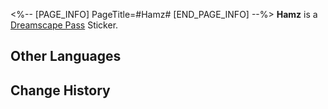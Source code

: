 <%-- [PAGE_INFO]
PageTitle=#Hamz#
[END_PAGE_INFO] --%>
{{Stub|Location information}}
{{Item Infobox
|id          = 223708
|image       = Dreamscape Pass Sticker Hamz.png
|type        = Dreamscape Pass Sticker
|type2       = Stars in the Dream Stickers
|invCategory = 
|rarity      = 4
|effect      = 
|description = Digital stickers that can be used to decorate the pages of the Dreamtour Handbook. They come in many different styles.
|source1     = [[Find the best seat for watching the competition in the Hamster Ball Knight section of the Studios Theme Park]]
}}
{{Description|Roll out! Speed is life!}}
'''Hamz''' is a [[Dreamscape Pass]] Sticker.

==Other Languages==
{{Other Languages
|en   = Hamz
|zhs  = 哈姆兹
|zht  = 哈姆茲
|ja   = ハムーツ
|ko   = 햄즈
|es   = Hamz
|fr   = Hamz
|ru   = Хамз
|th   = Hamz
|vi   = Hamz
|de   = Hamz
|id   = Hamz
|pt   = Hamz
}}

==Change History==
{{Change History|2.1}}